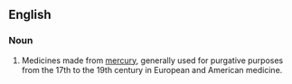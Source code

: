 ==English==

===Noun===
{{en-plural noun}}

# {{lb|en|medical}} Medicines made from [[mercury]], generally used for purgative purposes from the 17th to the 19th century in European and American medicine.